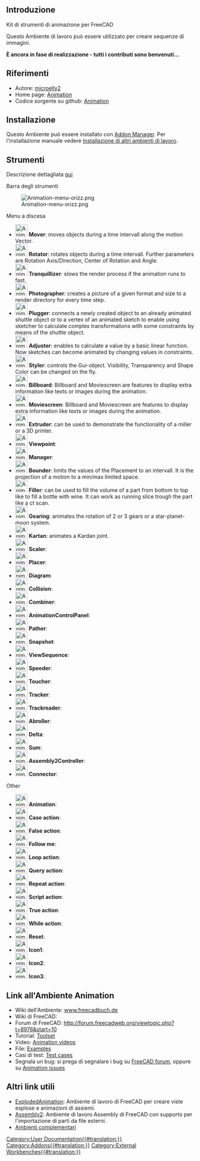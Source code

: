 <languages/>
{{UnfinishedDocu}}

<span id="Introduction"></span>
==Introduzione==

Kit di strumenti di animazione per FreeCAD

Questo Ambiente di lavoro può essere utilizzato per creare sequenze di immagini.

'''È ancora in fase di realizzazione - tutti i contributi sono benvenuti...'''

<span id="References"></span>
==Riferimenti==

* Autore: [https://github.com/microelly2 microelly2]
* Home page: [https://github.com/microelly2/Animation Animation]
* Codice sorgente su github: [https://github.com/microelly2/Animation Animation]

<span id="Installation"></span>
==Installazione==

Questo Ambiente può essere installato con [[Std_AddonMgr/it|Addon Manager]]. Per l'installazione manuale vedere [[Installing_more_workbench/it|Installazione di altri ambienti di lavoro]].

<span id="Tools"></span>
==Strumenti==

<div class="mw-translate-fuzzy">
Descrizione dettagliata [http://freecadbuch.de/doku.php?id=Animation%20Wokbench#the_toolset qui]
</div>

Barra degli strumenti

[[Image:Animation-menu-orizz.png]]

Menu a discesa

<div lang="en" dir="ltr" class="mw-content-ltr">
*[[Image:Animation_Mover.png|32px]] '''Mover''': moves objects during a time intervall along the motion Vector. 
*[[Image:Animation_Rotator.png|32px]] '''Rotator''': rotates objects during a time intervall. Further parameters are Rotation Axis/Direction, Center of Rotation and Angle.
*[[Image:Animation_Tranquillizer.png|32px]] '''Tranquillizer''':  slows the render process if the animation runs to fast. 
*[[Image:Animation_Photographer.png|32px]] '''Photographer''': creates a picture of a given format and size to a render directory for every time step.
*[[Image:Animation_Plugger.png|32px]] '''Plugger''': connects a newly created object to an already animated shuttle object or to a vertex of an animated sketch to enable using sketcher to calculate complex transformations with some constraints by means of the shuttle object. 
*[[Image:Animation_Adjuster.png|32px]] '''Adjuster''': enables to calculate a value by a basic linear function. Now sketches can become animated by changing values in constraints. 
*[[Image:Animation_Styler.png|32px]] '''Styler''': controls the Gui-object. Visibility, Transparency and Shape Color can be changed on the fly. 
*[[Image:Animation_Billboard.png|32px]] '''Billboard''': Billboard and Moviescreen are features to display extra information like texts or images during the animation. 
*[[Image:Animation_Moviescreen.png|32px]] '''Moviescreen''': Billboard and Moviescreen are features to display extra information like texts or images during the animation. 
*[[Image:Animation_Extruder.png|32px]] '''Extruder''': can be used to demonstrate the functionality of a miller or a 3D printer. 
*[[Image:Animation_Viewpoint.png|32px]] '''Viewpoint''':
*[[Image:Animation_Manager.png|32px]] '''Manager''':
*[[Image:Animation_Bounder.png|32px]] '''Bounder''': limits the values of the Placement to an intervall. It is the projection of a motion to a min/max limited space. 
*[[Image:Animation_Filler.png|32px]] '''Filler''': can be used to fill the volume of a part from bottom to top like to fill a bottle with wine. It can work as running slice trough the part like a ct scan. 
*[[Image:Animation_Gearing.png|32px]] '''Gearing''': animates the rotation of 2 or 3 gears or a star-planet-moon system. 
*[[Image:Animation_Kartan.png|32px]] '''Kartan''': animates a Kardan joint. 
*[[Image:Animation_Scaler.png|32px]] '''Scaler''':
*[[Image:Animation_Placer.png|32px]] '''Placer''':
*[[Image:Animation_Diagram.png|32px]] '''Diagram''':
*[[Image:Animation_Collision.png|32px]] '''Collision''':
*[[Image:Animation_Combiner.png|32px]] '''Combiner''':
*[[Image:Animation_AnimationControlPanel.png|32px]] '''AnimationControlPanel''':
*[[Image:Animation_Pather.png|32px]] '''Pather''':
*[[Image:Animation_Snapshot.png|32px]] '''Snapshot''':
*[[Image:Animation_ViewSequence.png|32px]] '''ViewSequence''':
*[[Image:Animation_Speeder.png|32px]] '''Speeder''':
*[[Image:Animation_Toucher.png|32px]] '''Toucher''':
*[[Image:Animation_Tracker.png|32px]] '''Tracker''':
*[[Image:Animation_Trackreader.png|32px]] '''Trackreader''':
*[[Image:Animation_Abroller.png|32px]] '''Abroller''':
*[[Image:Animation_Delta.png|32px]] '''Delta''':
*[[Image:Animation_Sum.png|32px]] '''Sum''':
*[[Image:Animation_Assembly2Controller.png|32px]] '''Assembly2Controller''':
*[[Image:Animation_Connector.png|32px]] '''Connector''':
</div>

<div lang="en" dir="ltr" class="mw-content-ltr">
Other
*[[Image:Animation_Animation.png|32px]] '''Animation''':
*[[Image:Animation_CaseAction.png|32px]] '''Case action''':
*[[Image:Animation_FalseAction.png|32px]] '''False action''':
*[[Image:Animation_FollowMe.png|32px]] '''Follow me''':
*[[Image:Animation_LoopAction.png|32px]] '''Loop action''':
*[[Image:Animation_QueryAction.png|32px]] '''Query action''':
*[[Image:Animation_RepeatAction.png|32px]] '''Repeat action''':
*[[Image:Animation_ScriptAction.png|32px]] '''Script action''':
*[[Image:Animation_TrueAction.png|32px]] '''True action''':
*[[Image:Animation_WhileAction.png|32px]] '''While action''':
*[[Image:Animation_Reset.png|32px]] '''Reset''':
*[[Image:Animation_Icon1.png|32px]] '''Icon1''':
*[[Image:Animation_Icon2.png|32px]] '''Icon2''':
*[[Image:Animation_Icon3.png|32px]] '''Icon3''':
</div>

<span id="Links_to_Animation_WB"></span>
==Link all'Ambiente Animation==

<div class="mw-translate-fuzzy">
* Wiki dell'Ambiente: [http://freecadbuch.de/doku.php?id=Animation%20Wokbench www.freecadbuch.de]
* Wiki di FreeCAD:
* Forum di FreeCAD: http://forum.freecadweb.org/viewtopic.php?t=8976&start=10
* Tutorial: [http://freecadbuch.de/doku.php?id=Animation%20Wokbench#abroller Toolset]
* Video:  [http://freecadbuch.de/doku.php?id=animation:videos Animation videos]
* File: [https://github.com/microelly2/Animation-WB-Examples Examples]
* Casi di test: [https://github.com/microelly2/Animation/tree/master/testcases Test cases]
* Segnala un bug: si prega di segnalare i bug su [http://forum.freecadweb.org/index.php FreeCAD forum], oppure su [https://github.com/microelly2/Animation/issues Animation issues]
</div>

<span id="Other_useful_links"></span>
==Altri link utili==

<div class="mw-translate-fuzzy">
* [http://www.freecadweb.org/wiki/index.php?title=Sandbox:ExplodedAnimation ExplodedAnimation]: Ambiente di lavoro di FreeCAD per creare viste esplose e animazioni di assiemi. 
* [http://www.freecadweb.org/wiki/index.php?title=Sandbox:Assembly2 Assembly2]: Ambiente di lavoro Assembly di FreeCAD con supporto per l'importazione di parti da file esterni. 
* [[External_workbenches/it|Ambienti complementari]]
</div>

[[Category:User Documentation{{#translation:}}]]

[[Category:Addons{{#translation:}}]]

[[Category:External Workbenches{{#translation:}}]]